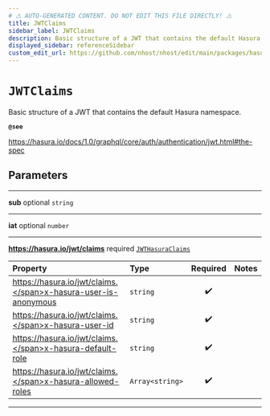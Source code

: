 ```yaml
---
# ⚠️ AUTO-GENERATED CONTENT. DO NOT EDIT THIS FILE DIRECTLY! ⚠️
title: JWTClaims
sidebar_label: JWTClaims
description: Basic structure of a JWT that contains the default Hasura namespace.
displayed_sidebar: referenceSidebar
custom_edit_url: https://github.com/nhost/nhost/edit/main/packages/hasura-auth-js/src/types/hasura-auth/common.ts#L71
---
```


# `JWTClaims`

Basic structure of a JWT that contains the default Hasura namespace.

**`@see`**

https://hasura.io/docs/1.0/graphql/core/auth/authentication/jwt.html#the-spec

## Parameters

---

**<span className="parameter-name">sub</span>** <span className="optional-status">optional</span> <code>string</code>

---

**<span className="parameter-name">iat</span>** <span className="optional-status">optional</span> <code>number</code>

---

**<span className="parameter-name">https://hasura.io/jwt/claims</span>** <span className="optional-status">required</span> [`JWTHasuraClaims`](/reference/docgen/javascript/nhost-js/types/jwt-hasura-claims)

| Property                                                                                                                            | Type                             | Required | Notes |
| :---------------------------------------------------------------------------------------------------------------------------------- | :------------------------------- | :------: | :---- |
| <span className="parameter-name"><span className="light-grey">https://hasura.io/jwt/claims.</span>x-hasura-user-is-anonymous</span> | <code>string</code>              |    ✔️    |       |
| <span className="parameter-name"><span className="light-grey">https://hasura.io/jwt/claims.</span>x-hasura-user-id</span>           | <code>string</code>              |    ✔️    |       |
| <span className="parameter-name"><span className="light-grey">https://hasura.io/jwt/claims.</span>x-hasura-default-role</span>      | <code>string</code>              |    ✔️    |       |
| <span className="parameter-name"><span className="light-grey">https://hasura.io/jwt/claims.</span>x-hasura-allowed-roles</span>     | <code>Array&lt;string&gt;</code> |    ✔️    |       |

---
